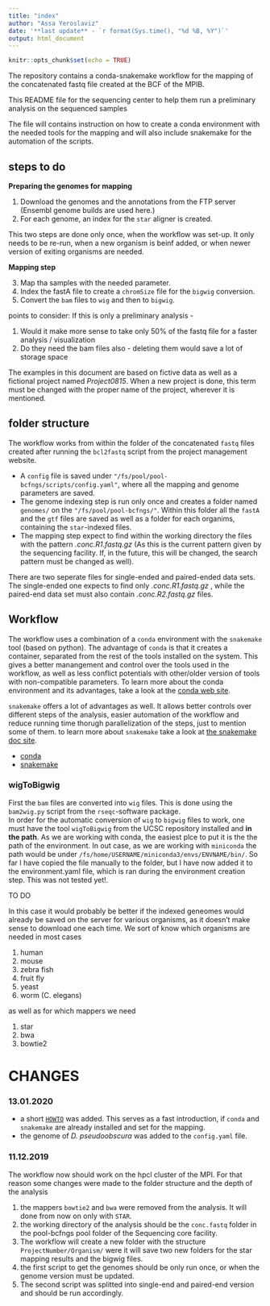 ```yaml
---
title: "index"
author: "Assa Yeroslaviz"
date: '**last update** - `r format(Sys.time(), "%d %B, %Y")`'
output: html_document
---
```


```r
knitr::opts_chunk$set(echo = TRUE)
```

The repository contains a conda-snakemake workflow for the mapping of the concatenated fastq file created at the BCF of the MPIB.


This README file for the sequencing center to help them run a preliminary analysis on the sequenced samples

The file will contains instruction on how to create a conda environment with the needed tools for the mapping and will also include snakemake for the automation of the scripts. 

## steps to do

**Preparing the genomes for mapping**

1. Download the genomes and the annotations from the FTP server (Ensembl genome builds are used here.)
2. For each genome, an index for the `star` aligner is created.

This two steps are done only once, when the workflow was set-up. It only needs to be re-run, when a new organism is beinf added, or when newer version of exiting organisms are needed.

**Mapping step** 

3. Map tha samples with the needed parameter.
4. Index the fastA file to create a `chromSize` file for the `bigwig` conversion.
5. Convert the `bam` files to `wig` and then to `bigwig`.

points to consider:
If this is only a preliminary analysis - 

1. Would it make more sense to take only 50% of the fastq file for a faster analysis / visualization
2. Do they need the bam files also - deleting them would save a lot of storage space

The examples in this document are based on fictive data as well as a fictional project named *Project0815*. When a new project is done, this term must be changed with the proper name of the project, wherever it is mentioned.

## folder structure

The workflow works from within the folder of the concatenated `fastq` files created after running the `bcl2fastq` script from the project management website. 

* A `config` file is saved under `"/fs/pool/pool-bcfngs/scripts/config.yaml"`, where all the mapping and genome parameters are saved. 
* The genome indexing step is run only once and creates a folder named `genomes/`  on the `"/fs/pool/pool-bcfngs/"`. Within this folder all the `fastA` and the `gtf` files are saved as well as a folder for each organims, containing the `star`-indexed files.
* The mapping step expect to find within the working directory the files with the pattern *.conc.R1.fastq.gz* (As this is the current pattern given by the sequencing facility. If, in the future, this will be changed, the search pattern must be changed as well).

There are two seperate files for single-ended and paired-ended data sets. The single-ended one expects to find only  *.conc.R1.fastq.gz* , while the paired-end data set must also contain *.conc.R2.fastq.gz* files. 

## Workflow

The workflow uses a combination of a `conda` environment with the `snakemake` tool (based on python). The advantage of `conda` is that it creates a container, separated from the rest of the tools installed on the system. This gives a better manangement and control over the tools used in the workflow, as well as less conflict potentials with other/older version of tools with non-compatible parameters. To learn more about the conda environment and its advantages, take a look at the [conda web site](https://conda.io/en/latest/).

`snakemake` offers a lot of advantages as well. It allows better controls over different steps of the analysis, easier automation of the workflow and reduce running time thorugh parallelization of the steps, just to mention some of them. to learn more about `snakemake` take a look at [the snakemake doc site](https://snakemake.readthedocs.io/en/stable/index.html).

- [conda](conda.html)
- [snakemake](snakemake.html)

### wigToBigwig

First the `bam` files are converted into `wig` files. This is done using the `bam2wig.py` script from the `rseqc`-software package.  
In order for the automatic conversion of `wig` to `bigwig` files to work, one must have the tool `wigToBigwig` from the UCSC repository installed and **in the path**.
As we are working with conda, the easiest plce to put it is the the path of the environment. In out case, as we are working with `miniconda` the path would be under `/fs/home/USERNAME/miniconda3/envs/ENVNAME/bin/`.
So far I have copied the file manually to the folder, but I have now added it to the environment.yaml file, which is ran during the environment creation step. This was not tested yet!.


TO DO

In this case it would probably be better if the indexed geneomes would already be saved on the server for various organisms, as it doesn't make sense to download one each time. We sort of know which organisms are needed in most cases

1. human
2. mouse
3. zebra fish
4. fruit fly
5. yeast
6. worm (C. elegans)

as well as for which mappers we need

1. star
2. bwa
3. bowtie2

# CHANGES

### 13.01.2020

- a short [`HOWTO`](HOWTO.html) was added. This serves as a fast introduction, if `conda` and `snakemake` are already installed and set for the mapping. 
- the genome of _D. pseudoobscura_ was added to the `config.yaml` file.

### 11.12.2019

The workflow now should work on the hpcl cluster of the MPI. For that reason some changes were made to the folder structure and the depth of the analysis

1. the mappers `bowtie2` and `bwa` were removed from the analysis. It will done from now on only with `STAR`.
2. the working directory of the analysis should be the `conc.fastq` folder in the pool-bcfngs pool folder of the Sequencing core facility.
3. The workflow will create a new folder with the structure `ProjectNumber/Organism/` were it will save two new folders for the star mapping results and the bigwig files.
4. the first script to get the genomes should be only run once, or when the genome version must be updated.
5. The second script was splitted into single-end and paired-end version and should be run accordingly. 



